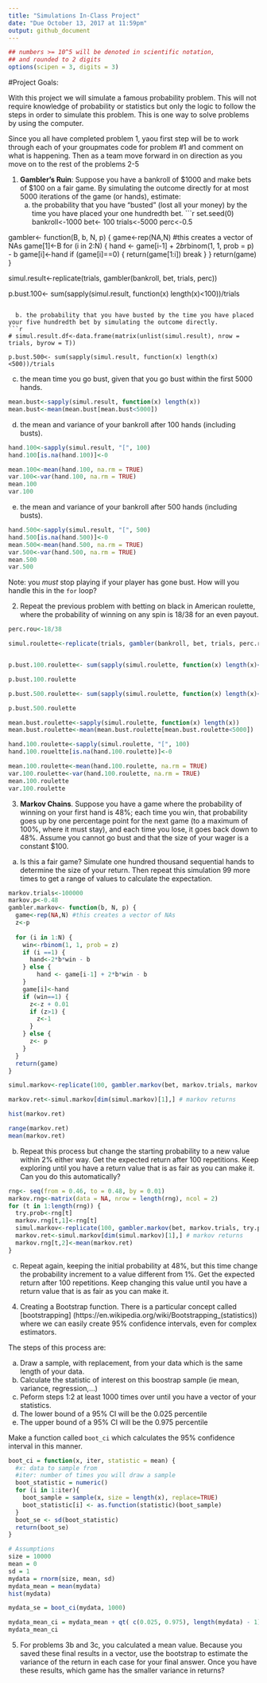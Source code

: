 ```yaml
---
title: "Simulations In-Class Project"
date: "Due October 13, 2017 at 11:59pm"
output: github_document
---
```


<style type="text/css">
.table {

    width: 80%;
    margin-left:10%; 
    margin-right:10%;
}
</style>
```r
## numbers >= 10^5 will be denoted in scientific notation,
## and rounded to 2 digits
options(scipen = 3, digits = 3)
```

#Project Goals:

With this project we will simulate a famous probability problem. This will not require knowledge of probability or statistics but only the logic to follow the steps in order to simulate this problem. This is one way to solve problems by using the computer. 

Since you all have completed problem 1, yaou first step will be to work through each of your groupmates code for problem #1 and comment on what is happening. Then as a team move forward in on direction as you move on to the rest of the problems 2-5

 1. **Gambler's Ruin**: Suppose you have a bankroll of $1000 and make bets of $100 on a fair game. By simulating the outcome directly for at most 5000 iterations of the game (or hands), estimate:
    a. the probability that you have "busted" (lost all your money) by the time you have placed your one hundredth bet. 
```r
set.seed(0)
bankroll<-1000
bet<- 100
trials<-5000
perc<-0.5

gambler<- function(B, b, N, p) {
  game<-rep(NA,N) #this creates a vector of NAs
  game[1]<-B
  for (i in 2:N) {
  	hand <- game[i-1] + 2*b*rbinom(1, 1, prob = p) - b
  	game[i]<-hand
  	if (game[i]==0) {
  		return(game[1:i])
  		break
  	}
  }
  return(game)
}

simul.result<-replicate(trials, gambler(bankroll, bet, trials, perc))

p.bust.100<- sum(sapply(simul.result, function(x) length(x)<100))/trials
```
    
  b. the probability that you have busted by the time you have placed your five hundredth bet by simulating the outcome directly. 
```r
# simul.result.df<-data.frame(matrix(unlist(simul.result), nrow = trials, byrow = T))

p.bust.500<- sum(sapply(simul.result, function(x) length(x)<500))/trials
```
  
  c. the mean time you go bust, given that you go bust within the first 5000 hands.
```r
mean.bust<-sapply(simul.result, function(x) length(x))
mean.bust<-mean(mean.bust[mean.bust<5000])
```
  
  d. the mean and variance of your bankroll after 100 hands (including busts).
  
```r
hand.100<-sapply(simul.result, "[", 100)
hand.100[is.na(hand.100)]<-0

mean.100<-mean(hand.100, na.rm = TRUE)
var.100<-var(hand.100, na.rm = TRUE)
mean.100
var.100
```
  
  e. the mean and variance of your bankroll after 500 hands (including busts).
```r
hand.500<-sapply(simul.result, "[", 500)
hand.500[is.na(hand.500)]<-0
mean.500<-mean(hand.500, na.rm = TRUE)
var.500<-var(hand.500, na.rm = TRUE)
mean.500
var.500
```
  
Note: you *must* stop playing if your player has gone bust. How will you handle this in the `for` loop?

2. Repeat the previous problem with betting on black in American roulette, where the probability of winning on any spin is 18/38 for an even payout.
```r
perc.rou<-18/38

simul.roulette<-replicate(trials, gambler(bankroll, bet, trials, perc.rou))


p.bust.100.roulette<- sum(sapply(simul.roulette, function(x) length(x)<100))/trials

p.bust.100.roulette

p.bust.500.roulette<- sum(sapply(simul.roulette, function(x) length(x)<500))/trials

p.bust.500.roulette

mean.bust.roulette<-sapply(simul.roulette, function(x) length(x))
mean.bust.roulette<-mean(mean.bust.roulette[mean.bust.roulette<5000])

hand.100.roulette<-sapply(simul.roulette, "[", 100)
hand.100.roueltte[is.na(hand.100.roulette)]<-0

mean.100.roulette<-mean(hand.100.roulette, na.rm = TRUE)
var.100.roulette<-var(hand.100.roulette, na.rm = TRUE)
mean.100.roulette
var.100.roulette
```

3. **Markov Chains**. Suppose you have a game where the probability of winning on your first hand is 48%; each time you win, that probability goes up by one percentage point for the next game (to a maximum of 100%, where it must stay), and each time you lose, it goes back down to 48%. Assume you cannot go bust and that the size of your wager is a constant $100.

  a. Is this a fair game? Simulate one hundred thousand sequential hands to determine the size of your return. Then repeat this simulation 99 more times to get a range of values to calculate the expectation.

```r
markov.trials<-100000
markov.p<-0.48
gambler.markov<- function(b, N, p) {
  game<-rep(NA,N) #this creates a vector of NAs
  z<-p
  
  for (i in 1:N) {
    win<-rbinom(1, 1, prob = z)
    if (i ==1) {
      hand<-2*b*win - b
    } else {
    	hand <- game[i-1] + 2*b*win - b
    }
  	game[i]<-hand
  	if (win==1) {
  	  z<-z + 0.01
  	  if (z>1) {
  	    z<-1
  	  }
  	} else {
  	  z<- p
  	}
  }
  return(game)
}

simul.markov<-replicate(100, gambler.markov(bet, markov.trials, markov.p))

markov.ret<-simul.markov[dim(simul.markov)[1],] # markov returns

hist(markov.ret)

range(markov.ret)
mean(markov.ret)
```
  
  b. Repeat this process but change the starting probability to a new value within 2% either way. Get the expected return after 100 repetitions. Keep exploring until you have a return value that is as fair as you can make it. Can you do this automatically?
```r
rng<- seq(from = 0.46, to = 0.48, by = 0.01)
markov.rng<-matrix(data = NA, nrow = length(rng), ncol = 2)
for (t in 1:length(rng)) {
  try.prob<-rng[t]
  markov.rng[t,1]<-rng[t]
  simul.markov<-replicate(100, gambler.markov(bet, markov.trials, try.prob))
  markov.ret<-simul.markov[dim(simul.markov)[1],] # markov returns
  markov.rng[t,2]<-mean(markov.ret)
}
```
  
  c. Repeat again, keeping the initial probability at 48%, but this time change the probability increment to a value different from 1%. Get the expected return after 100 repetitions. Keep changing this value until you have a return value that is as fair as you can make it. 

4. Creating a Bootstrap function. There is a particular concept called [bootstrapping]
(https://en.wikipedia.org/wiki/Bootstrapping_(statistics)) where we can easily create 95% confidence intervals, even for complex estimators.

The steps of this process are:

  a. Draw a sample, with replacement, from your data which is the same length of your data.
  b. Calculate the statistic of interest on this boostrap sample (ie mean, variance, regression,...)
  c. Peform steps 1:2 at least 1000 times over until you have a vector of your statistics. 
  d. The lower bound of a 95% CI will be the 0.025 percentile
  e. The upper bound of a 95% CI will be the 0.975 percentile

Make a function called `boot_ci` which calculates the 95% confidence interval in this manner. 

```r
boot_ci = function(x, iter, statistic = mean) {
  #x: data to sample from
  #iter: number of times you will draw a sample
  boot_statistic = numeric()
  for (i in 1:iter){
    boot_sample = sample(x, size = length(x), replace=TRUE)
    boot_statistic[i] <- as.function(statistic)(boot_sample)
  }
  boot_se <- sd(boot_statistic)
  return(boot_se)
}

# Assumptions
size = 10000
mean = 0
sd = 1
mydata = rnorm(size, mean, sd)
mydata_mean = mean(mydata)
hist(mydata)

mydata_se = boot_ci(mydata, 1000)

mydata_mean_ci = mydata_mean + qt( c(0.025, 0.975), length(mydata) - 1) * mydata_se
mydata_mean_ci
```

5. For problems 3b and 3c, you calculated a mean value. Because you saved these final results in a vector, use the bootstrap to estimate the variance of the return in each case for your final answer. Once you have these results, which game has the smaller variance in returns?